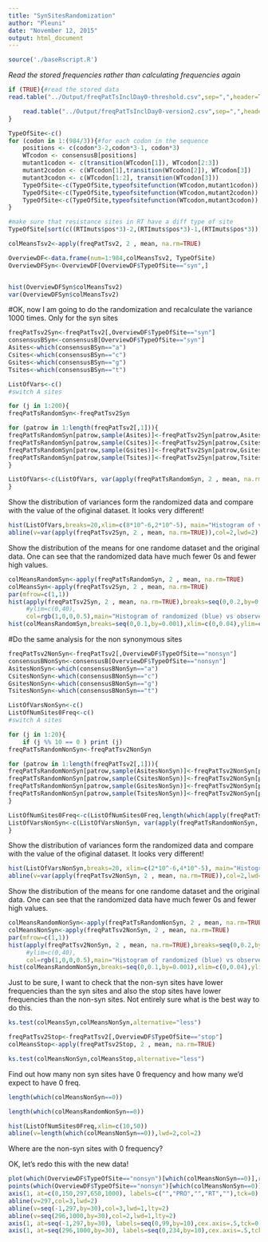 ```yaml
---
title: "SynSitesRandomization"
author: "Pleuni"
date: "November 12, 2015"
output: html_document
---
```



```r
source('./baseRscript.R')
```

*Read the stored frequencies rather than calculating frequencies again*
```r
if (TRUE){#read the stored data
read.table("../Output/freqPatTsInclDay0-threshold.csv",sep=",",header=TRUE,row.names=1)->freqPatTsv2

    read.table("../Output/freqPatTsInclDay0-version2.csv",sep=",",header=TRUE,row.names=1)->freqPatTsv2 #replacing the ts with the new version2
}

TypeOfSite<-c()
for (codon in 1:(984/3)){#for each codon in the sequence
    positions <- c(codon*3-2,codon*3-1, codon*3)
    WTcodon <- consensusB[positions]
    mutant1codon <- c(transition(WTcodon[1]), WTcodon[2:3])
    mutant2codon <- c(WTcodon[1],transition(WTcodon[2]), WTcodon[3])
    mutant3codon <- c(WTcodon[1:2], transition(WTcodon[3]))
    TypeOfSite<-c(TypeOfSite,typeofsitefunction(WTcodon,mutant1codon))
    TypeOfSite<-c(TypeOfSite,typeofsitefunction(WTcodon,mutant2codon))
    TypeOfSite<-c(TypeOfSite,typeofsitefunction(WTcodon,mutant3codon))
}

#make sure that resistance sites in RT have a diff type of site
TypeOfSite[sort(c((RTImuts$pos*3)-2,(RTImuts$pos*3)-1,(RTImuts$pos*3)))+297]<-"res"

colMeansTsv2<-apply(freqPatTsv2, 2 , mean, na.rm=TRUE)

OverviewDF<-data.frame(num=1:984,colMeansTsv2, TypeOfSite)
OverviewDFSyn<-OverviewDF[OverviewDF$TypeOfSite=="syn",]


hist(OverviewDFSyn$colMeansTsv2)
var(OverviewDFSyn$colMeansTsv2)
```


#OK, now I am going to do the randomization and recalculate the variance 1000 times. Only for the syn sites
```r
freqPatTsv2Syn<-freqPatTsv2[,OverviewDF$TypeOfSite=="syn"]
consensusBSyn<-consensusB[OverviewDF$TypeOfSite=="syn"]
Asites<-which(consensusBSyn=="a")
Csites<-which(consensusBSyn=="c")
Gsites<-which(consensusBSyn=="g")
Tsites<-which(consensusBSyn=="t")

ListOfVars<-c()
#switch A sites

for (j in 1:200){
freqPatTsRandomSyn<-freqPatTsv2Syn

for (patrow in 1:length(freqPatTsv2[,1])){
freqPatTsRandomSyn[patrow,sample(Asites)]<-freqPatTsv2Syn[patrow,Asites]
freqPatTsRandomSyn[patrow,sample(Csites)]<-freqPatTsv2Syn[patrow,Csites]
freqPatTsRandomSyn[patrow,sample(Gsites)]<-freqPatTsv2Syn[patrow,Gsites]
freqPatTsRandomSyn[patrow,sample(Tsites)]<-freqPatTsv2Syn[patrow,Tsites]
}

ListOfVars<-c(ListOfVars, var(apply(freqPatTsRandomSyn, 2 , mean, na.rm=TRUE)))
}
```

Show the distribution of variances form the randomized data and compare with the value of the ofiginal dataset. It looks very different!
```r
hist(ListOfVars,breaks=20,xlim=c(8*10^-6,2*10^-5), main="Histogram of variances vs observed variance")
abline(v=var(apply(freqPatTsv2Syn, 2 , mean, na.rm=TRUE)),col=2,lwd=2)

```
Show the distribution of the means for one randome dataset and the original data. One can see that the randomized data have much fewer 0s and fewer high values. 
```r
colMeansRandomSyn<-apply(freqPatTsRandomSyn, 2 , mean, na.rm=TRUE)
colMeansSyn<-apply(freqPatTsv2Syn, 2 , mean, na.rm=TRUE)
par(mfrow=c(1,1))
hist(apply(freqPatTsv2Syn, 2 , mean, na.rm=TRUE),breaks=seq(0,0.2,by=0.001),xlim=c(0,0.04),
     #ylim=c(0,40),
     col=rgb(1,0,0,0.5),main="Histogram of randomized (blue) vs observed (red) mean frequencies")
hist(colMeansRandomSyn,breaks=seq(0,0.1,by=0.001),xlim=c(0,0.04),ylim=c(0,40),add=T,col=rgb(0,0,1,0.5))
```


#Do the same analysis for the non synonymous sites 
```r
freqPatTsv2NonSyn<-freqPatTsv2[,OverviewDF$TypeOfSite=="nonsyn"]
consensusBNonSyn<-consensusB[OverviewDF$TypeOfSite=="nonsyn"]
AsitesNonSyn<-which(consensusBNonSyn=="a")
CsitesNonSyn<-which(consensusBNonSyn=="c")
GsitesNonSyn<-which(consensusBNonSyn=="g")
TsitesNonSyn<-which(consensusBNonSyn=="t")

ListOfVarsNonSyn<-c()
ListOfNumSites0Freq<-c()
#switch A sites

for (j in 1:20){
    if (j %% 10 == 0 ) print (j)
freqPatTsRandomNonSyn<-freqPatTsv2NonSyn

for (patrow in 1:length(freqPatTsv2[,1])){
freqPatTsRandomNonSyn[patrow,sample(AsitesNonSyn)]<-freqPatTsv2NonSyn[patrow,AsitesNonSyn]
freqPatTsRandomNonSyn[patrow,sample(CsitesNonSyn)]<-freqPatTsv2NonSyn[patrow,CsitesNonSyn]
freqPatTsRandomNonSyn[patrow,sample(GsitesNonSyn)]<-freqPatTsv2NonSyn[patrow,GsitesNonSyn]
freqPatTsRandomNonSyn[patrow,sample(TsitesNonSyn)]<-freqPatTsv2NonSyn[patrow,TsitesNonSyn]
}

ListOfNumSites0Freq<-c(ListOfNumSites0Freq,length(which(apply(freqPatTsRandomNonSyn, 2 , mean, na.rm=TRUE)==0)))
ListOfVarsNonSyn<-c(ListOfVarsNonSyn, var(apply(freqPatTsRandomNonSyn, 2 , mean, na.rm=TRUE)))
}
```

Show the distribution of variances form the randomized data and compare with the value of the ofiginal dataset. It looks very different!
```r
hist(ListOfVarsNonSyn,breaks=20, xlim=c(2*10^-6,4*10^-5), main="Histogram of NONSYN variances vs observed variance")
abline(v=var(apply(freqPatTsv2NonSyn, 2 , mean, na.rm=TRUE)),col=2,lwd=2)

```
Show the distribution of the means for one randome dataset and the original data. One can see that the randomized data have much fewer 0s and fewer high values. 
```r
colMeansRandomNonSyn<-apply(freqPatTsRandomNonSyn, 2 , mean, na.rm=TRUE)
colMeansNonSyn<-apply(freqPatTsv2NonSyn, 2 , mean, na.rm=TRUE)
par(mfrow=c(1,1))
hist(apply(freqPatTsv2NonSyn, 2 , mean, na.rm=TRUE),breaks=seq(0,0.2,by=0.001),xlim=c(0,0.04),
     #ylim=c(0,40),
     col=rgb(1,0,0,0.5),main="Histogram of randomized (blue) vs observed (red) mean frequencies")
hist(colMeansRandomNonSyn,breaks=seq(0,0.1,by=0.001),xlim=c(0,0.04),ylim=c(0,40),add=T,col=rgb(0,0,1,0.5))
```

Just to be sure, I want to check that the non-syn sites have lower frequencies than the syn sites and also the stop sites have lower frequencies than the non-syn sites. 
Not entirely sure what is the best way to do this. 

```r
ks.test(colMeansSyn,colMeansNonSyn,alternative="less")

freqPatTsv2Stop<-freqPatTsv2[,OverviewDF$TypeOfSite=="stop"]
colMeansStop<-apply(freqPatTsv2Stop, 2 , mean, na.rm=TRUE)

ks.test(colMeansNonSyn,colMeansStop,alternative="less")

```

Find out how many non syn sites have 0 frequency and how many we'd expect to have 0 freq. 

```r
length(which(colMeansNonSyn==0))

length(which(colMeansRandomNonSyn==0))

hist(ListOfNumSites0Freq,xlim=c(10,50))
abline(v=length(which(colMeansNonSyn==0)),lwd=2,col=2)
```

Where are the non-syn sites with 0 frequency? 

OK, let's redo this with the new data!

```r
plot(which(OverviewDF$TypeOfSite=="nonsyn")[which(colMeansNonSyn==0)],rep(1,length(which(colMeansNonSyn==0))),xaxt="n",xlab = "Location",ylab="",ylim=c(0.8,1.2),pch=23)
points(which(OverviewDF$TypeOfSite=="nonsyn")[which(colMeansNonSyn==0)],rep(1,length(which(colMeansNonSyn==0))),pch="|",cex=1)
axis(1, at=c(0,150,297,650,1000), labels=c("","PRO","","RT",""),tck=0)
abline(v=297,col=3,lwd=2)
abline(v=seq(-1,297,by=30),col=3,lwd=1,lty=2)
abline(v=seq(296,1000,by=30),col=2,lwd=1,lty=2)
axis(1, at=seq(-1,297,by=30), labels=seq(0,99,by=10),cex.axis=.5,tck=0,line=-1,lty=0)
axis(1, at=seq(296,1000,by=30), labels=seq(0,234,by=10),cex.axis=.5,tck=0,line=-1,lty=0)

 
```






